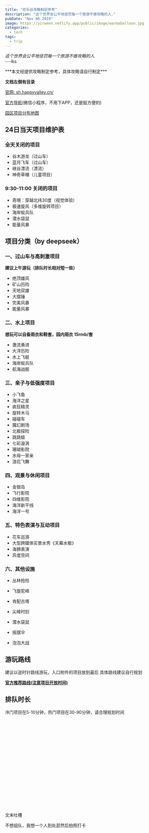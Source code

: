 ---
title: "欢乐谷攻略制定参考"
description: "这个世界会公平地惩罚每一个旅游不做攻略的人."
pubDate: "Nov 06 2019"
image: https://yirween.netlify.app/public/image/warmaballoon.jpg
categories:
  - tech
tags:
  - trip
---


<Info>*这个世界会公平地惩罚每一个旅游不做攻略的人.*   
<span align="right">---lks</span>
</Info>

<Warning>
***本文经提供攻略制定参考，具体攻略请自行制定***
</Warning>

**文档左侧有目录**

[官网: sh.happyvalley.cn/](https://sh.happyvalley.cn/)

[官方导航](https://sh.happyvalley.cn/service4.aspx?t=20)(微信小程序，不用下APP，还是挺方便的)

[园区项目分布地图](https://pic4.zhimg.com/v2-0a9882262d5e6ec75af38127f473c6ef_b.jpg)


## 24日当天项目维护表

### 全天关闭的项目

- 谷木游龙（过山车）
- 蓝月飞车（过山车）
- 峡谷漂流（漂流）
- 神奇草帽（儿童项目）

### 9:30-11:00 关闭的项目

- 奇境：穿越北纬30度（视觉体验）
- 极速旋风（多维旋转项目）
- 海岸蚁兵队
- 潜水袋鼠
- 能量风暴

## 项目分类（by deepseek）
### 一、过山车与高刺激项目
**建议上午游玩（排队时长相对短一些）**
- 绝顶雄风
- 矿山历险
- 天地双雄
- 大摆锤
- 完美风暴
- 能量风暴
### 二、水上项目
**想玩可以自备雨衣和鞋套，园内雨衣 15rmb/套**
- 激流勇进
- 大洋历险
- 水上飞艇
- 海岸蚁兵队
- 航海战舰
### 三、亲子与低强度项目
- 小飞鱼
- 海洋之星
- 疯狂精灵
- 旋转木马
- 碰碰车
- 魔幻剧场
- 北极探险
- 跳跳蛙
- 七彩漩涡
- 珊瑚影院
- 水母一家亲
- 浪花飞舞
### 四、观景与休闲项目
- 金银岛
- 飞行影院
- 四维影院
- 海洋新干线
- 海洋一号
### 五、特色表演与互动项目

- 花车巡游
- 大型跨媒体实景水秀《天幕水极》
- 海狮表演
- 异度空间

### 六、其他设施
- 丛林抢险

- 飞旋驼峰

- 肯配古塔

- 尖峰时刻

- 潜水袋鼠

- 摇摆伞

- 泡泡大战

## 游玩路线

建议以逆时针路线游玩，入口附件的项目放到最后
具体路线建议自行规划

**[官方推荐路线(注意项目开放时间)](https://sh.happyvalley.cn/service3.aspx?t=19)**

## 排队时长

冷门项目在5-10分钟，热门项目在30-90分钟，请合理规划时间

<br>
<br>
<br>
<br>
<br>
<br>
<br>
<br>
<br>
<br>
<br>
<br>
<br>
<br>
<br>
<br>
<br>

文末吐槽

不想组队，我想一个人到处逛然后拍照打卡